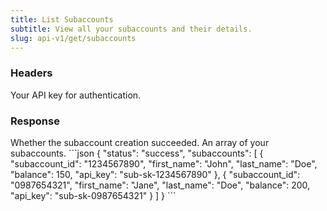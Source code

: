 ```yaml
---
title: List Subaccounts
subtitle: View all your subaccounts and their details.
slug: api-v1/get/subaccounts
---
```



### Headers

<ParamField header="authorization" type="string" required>
  Your API key for authentication.
</ParamField>

### Response

<ResponseField name="status" type="string">
  Whether the subaccount creation succeeded.
</ResponseField>

<ResponseField name="subaccounts" type="array[object]">
  An array of your subaccounts.
</ResponseField>

<ResponseExample>
```json
{
    "status": "success",
    "subaccounts": [
        {
            "subaccount_id": "1234567890",
            "first_name": "John",
            "last_name": "Doe",
            "balance": 150,
            "api_key": "sub-sk-1234567890"
        },
        {
            "subaccount_id": "0987654321",
            "first_name": "Jane",
            "last_name": "Doe",
            "balance": 200,
            "api_key": "sub-sk-0987654321"
        }
    ]
}
```
</ResponseExample>

